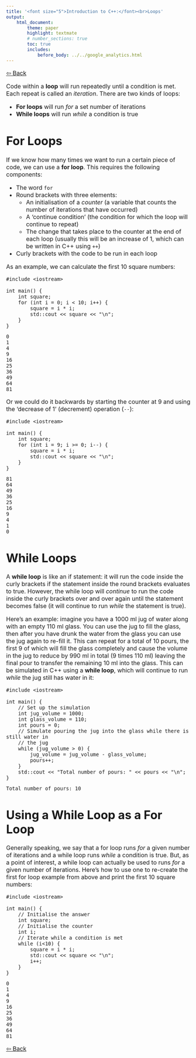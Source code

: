```yaml
---
title: '<font size="5">Introduction to C++:</font><br>Loops'
output:
    html_document:
        theme: paper
        highlight: textmate
        # number_sections: true
        toc: true
        includes:
            before_body: ../../google_analytics.html
---
```


<font size="3">

[⇦ Back](../../cpp.html)

Code within a **loop** will run repeatedly until a condition is met. Each repeat is called an *iteration*. There are two kinds of loops:

- **For loops** will run *for* a set number of iterations
- **While loops** will run *while* a condition is true

For Loops
=========
If we know how many times we want to run a certain piece of code, we can use a **for loop**. This requires the following components:

- The word `for`
- Round brackets with three elements:
    - An initialisation of a *counter* (a variable that counts the number of iterations that have occurred)
    - A 'continue condition' (the condition for which the loop will continue to repeat)
    - The change that takes place to the counter at the end of each loop (usually this will be an increase of 1, which can be written in C++ using `++`)
- Curly brackets with the code to be run in each loop

As an example, we can calculate the first 10 square numbers:

```Rcpp
#include <iostream>

int main() {
    int square;
    for (int i = 0; i < 10; i++) {
        square = i * i;
        std::cout << square << "\n";
    }
}
```

```
0
1
4
9
16
25
36
49
64
81
```

Or we could do it backwards by starting the counter at 9 and using the 'decrease of 1' (decrement) operation (`--`):

```Rcpp
#include <iostream>

int main() {
    int square;
    for (int i = 9; i >= 0; i--) {
        square = i * i;
        std::cout << square << "\n";
    }
}
```

```
81
64
49
36
25
16
9
4
1
0
```

While Loops
===========
A **while loop** is like an if statement: it will run the code inside the curly brackets if the statement inside the round brackets evaluates to true. However, the while loop will *continue* to run the code inside the curly brackets over and over again until the statement becomes false (it will continue to run *while* the statement is true).

Here's an example: imagine you have a 1000 ml jug of water along with an empty 110 ml glass. You can use the jug to fill the glass, then after you have drunk the water from the glass you can use the jug again to re-fill it. This can repeat for a total of 10 pours, the first 9 of which will fill the glass completely and cause the volume in the jug to reduce by 990 ml in total (9 times 110 ml) leaving the final pour to transfer the remaining 10 ml into the glass. This can be simulated in C++ using a **while loop**, which will continue to run *while* the jug still has water in it:

```Rcpp
#include <iostream>

int main() {
    // Set up the simulation
    int jug_volume = 1000;
    int glass_volume = 110;
    int pours = 0;
    // Simulate pouring the jug into the glass while there is still water in
    // the jug
    while (jug_volume > 0) {
        jug_volume = jug_volume - glass_volume;
        pours++;
    }
    std::cout << "Total number of pours: " << pours << "\n";
}
```

```
Total number of pours: 10
```

Using a While Loop as a For Loop
================================
Generally speaking, we say that a for loop runs *for* a given number of iterations and a while loop runs *while* a condition is true. But, as a point of interest, a while loop can actually be used to runs *for* a given number of iterations. Here's how to use one to re-create the first for loop example from above and print the first 10 square numbers:

```Rcpp
#include <iostream>

int main() {
    // Initialise the answer
    int square;
    // Initialise the counter
    int i;
    // Iterate while a condition is met
    while (i<10) {
        square = i * i;
        std::cout << square << "\n";
        i++;
    }
}
```

```
0
1
4
9
16
25
36
49
64
81
```

<!--     // Hangman
    std::string guess = "0";
    int tries = 0;
    while (guess != "LOOP" && tries < 7) {
        std::cout << "Enter your guess: ";
        std::cin >> guess;
        tries++;
    }
    if (guess == "LOOP") {
        std::cout << "Correct!\n";
    } else {
        std::cout << "You lost!\n";
    } -->

[⇦ Back](../../cpp.html)

</font>
